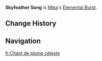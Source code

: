 {{Upcoming}}
{{Talent Infobox
|image         = Talent Mika&#39;s Elemental Burst.png
|character     = Mika
|type          = Elemental Burst
|info          = Mika derives the ability to spur his teammates on from the recited prayers of the knightly order, regenerating [[HP]] for all nearby party members. This healing is based on Mika's Max HP and will grant them the Eagleplume state. When the Normal Attacks of active characters affected by Eagleplume hit an opponent, Mika will help them regenerate HP based on his Max HP. Characters affected by this state can only regenerate HP in this way once per short interval of time.
|energyCost    = 
|CD            = 
|Duration      = 
|scale_att1    = Max HP
|utility1      = Healing
}}
<!--{{Description|}}-->
'''Skyfeather Song''' is [[Mika]]'s [[Elemental Burst]].
<!--
==Gameplay Notes==
--><!--
==Advanced Properties==
{{Advanced Properties
|title   = 
|gu      = 
|icdtag  = 
|icdtype = 
|poise   = 
|impulse = 
}}
--><!--
==Preview==
{{Preview
|file1=Mika&#39;s Elemental Burst Preview
|caption1= 

|file2= 
|caption2= 

|file3=
|caption3=
}}
--><!--
==Attribute Scaling==
{{Talent Scaling}}
--><!--
==Talent Leveling==
{{Talent Upgrade|}}
--><!--
==Voice-Overs==
{{Talent VO}}
--><!--
==Other Languages==
{{Other Languages
|en      = {{subst:#titleparts:{{subst:PAGENAME}}}}
|zhs     = 
|zhs_rm  = 
|zht     = 
|zht_rm  = 
|zh_tl   = 
|ja      = 
|ja_rm   = 
|ja_tl   = 
|ko      = 
|ko_rm   = 
|ko_tl   = 
|es      = 
|es_tl   = 
|fr      = 
|fr_tl   = 
|ru      = 
|ru_tl   = 
|th      = 
|th_rm   = 
|th_tl   = 
|vi      = 
|vi_tl   = 
|de      = 
|de_tl   = 
|id      = 
|id_tl   = 
|pt      = 
|pt_tl   = 
|tr      = 
|tr_tl   = 
|it      = 
|it_tl   = 
}}
-->
==Change History==
{{Change History|3.5}}

==Navigation==
{{Talent Navbox|Mika}}

[[fr:Chant de plume céleste]]